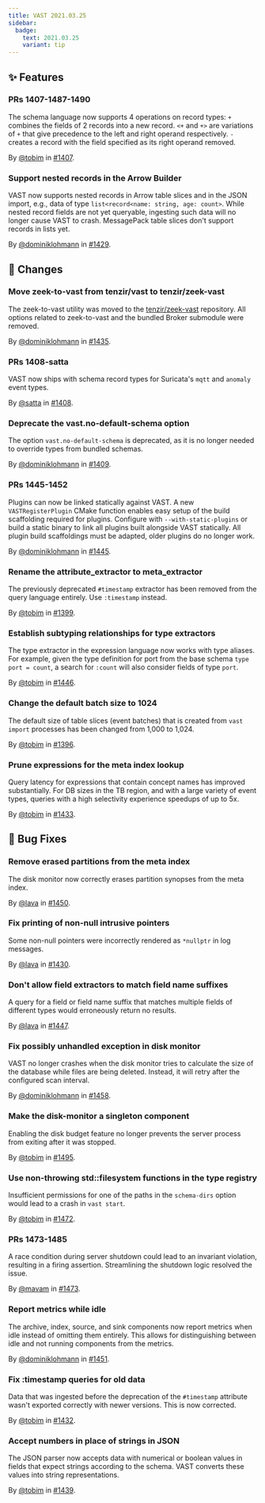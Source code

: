 ```yaml
---
title: VAST 2021.03.25
sidebar:
  badge:
    text: 2021.03.25
    variant: tip
---
```


## ✨ Features

### PRs 1407-1487-1490

The schema language now supports 4 operations on record types: `+` combines the
fields of 2 records into a new record. `<+` and `+>` are variations of `+` that
give precedence to the left and right operand respectively. `-` creates a record
with the field specified as its right operand removed.

By [@tobim](https://github.com/tobim) in [#1407](https://github.com/tenzir/tenzir/pull/1407).

### Support nested records in the Arrow Builder

VAST now supports nested records in Arrow table slices and in the JSON import,
e.g., data of type `list<record<name: string, age: count>`. While nested record
fields are not yet queryable, ingesting such data will no longer cause VAST to
crash. MessagePack table slices don't support records in lists yet.

By [@dominiklohmann](https://github.com/dominiklohmann) in [#1429](https://github.com/tenzir/tenzir/pull/1429).

## 🔄 Changes

### Move zeek-to-vast from tenzir/vast to tenzir/zeek-vast

The zeek-to-vast utility was moved to the
[tenzir/zeek-vast](https://github.com/tenzir/zeek-vast) repository. All options
related to zeek-to-vast and the bundled Broker submodule were removed.

By [@dominiklohmann](https://github.com/dominiklohmann) in [#1435](https://github.com/tenzir/tenzir/pull/1435).

### PRs 1408-satta

VAST now ships with schema record types for Suricata's `mqtt` and `anomaly`
event types.

By [@satta](https://github.com/satta) in [#1408](https://github.com/tenzir/tenzir/pull/1408).

### Deprecate the vast.no-default-schema option

The option `vast.no-default-schema` is deprecated, as it is no longer needed to
override types from bundled schemas.

By [@dominiklohmann](https://github.com/dominiklohmann) in [#1409](https://github.com/tenzir/tenzir/pull/1409).

### PRs 1445-1452

Plugins can now be linked statically against VAST. A new `VASTRegisterPlugin`
CMake function enables easy setup of the build scaffolding required for plugins.
Configure with `--with-static-plugins` or build a static binary to link all
plugins built alongside VAST statically. All plugin build scaffoldings must be
adapted, older plugins do no longer work.

By [@dominiklohmann](https://github.com/dominiklohmann) in [#1445](https://github.com/tenzir/tenzir/pull/1445).

### Rename the attribute_extractor to meta_extractor

The previously deprecated `#timestamp` extractor has been removed from the query
language entirely. Use `:timestamp` instead.

By [@tobim](https://github.com/tobim) in [#1399](https://github.com/tenzir/tenzir/pull/1399).

### Establish subtyping relationships for type extractors

The type extractor in the expression language now works with type aliases. For
example, given the type definition for port from the base schema `type port =
count`, a search for `:count` will also consider fields of type `port`.

By [@tobim](https://github.com/tobim) in [#1446](https://github.com/tenzir/tenzir/pull/1446).

### Change the default batch size to 1024

The default size of table slices (event batches) that is created from `vast
import` processes has been changed from 1,000 to 1,024.

By [@tobim](https://github.com/tobim) in [#1396](https://github.com/tenzir/tenzir/pull/1396).

### Prune expressions for the meta index lookup

Query latency for expressions that contain concept names has improved
substantially. For DB sizes in the TB region, and with a large variety of event
types, queries with a high selectivity experience speedups of up to 5x.

By [@tobim](https://github.com/tobim) in [#1433](https://github.com/tenzir/tenzir/pull/1433).

## 🐛 Bug Fixes

### Remove erased partitions from the meta index

The disk monitor now correctly erases partition synopses from the meta index.

By [@lava](https://github.com/lava) in [#1450](https://github.com/tenzir/tenzir/pull/1450).

### Fix printing of non-null intrusive pointers

Some non-null pointers were incorrectly rendered as `*nullptr` in log messages.

By [@lava](https://github.com/lava) in [#1430](https://github.com/tenzir/tenzir/pull/1430).

### Don't allow field extractors to match field name suffixes

A query for a field or field name suffix that matches multiple fields of
different types would erroneously return no results.

By [@lava](https://github.com/lava) in [#1447](https://github.com/tenzir/tenzir/pull/1447).

### Fix possibly unhandled exception in disk monitor

VAST no longer crashes when the disk monitor tries to calculate the size of the
database while files are being deleted. Instead, it will retry after the
configured scan interval.

By [@dominiklohmann](https://github.com/dominiklohmann) in [#1458](https://github.com/tenzir/tenzir/pull/1458).

### Make the disk-monitor a singleton component

Enabling the disk budget feature no longer prevents the server process from
exiting after it was stopped.

By [@tobim](https://github.com/tobim) in [#1495](https://github.com/tenzir/tenzir/pull/1495).

### Use non-throwing std::filesystem functions in the type registry

Insufficient permissions for one of the paths in the `schema-dirs` option would
lead to a crash in `vast start`.

By [@tobim](https://github.com/tobim) in [#1472](https://github.com/tenzir/tenzir/pull/1472).

### PRs 1473-1485

A race condition during server shutdown could lead to an invariant violation,
resulting in a firing assertion. Streamlining the shutdown logic resolved the
issue.

By [@mavam](https://github.com/mavam) in [#1473](https://github.com/tenzir/tenzir/pull/1473).

### Report metrics while idle

The archive, index, source, and sink components now report metrics when idle
instead of omitting them entirely. This allows for distinguishing between idle
and not running components from the metrics.

By [@dominiklohmann](https://github.com/dominiklohmann) in [#1451](https://github.com/tenzir/tenzir/pull/1451).

### Fix :timestamp queries for old data

Data that was ingested before the deprecation of the `#timestamp` attribute
wasn't exported correctly with newer versions. This is now corrected.

By [@tobim](https://github.com/tobim) in [#1432](https://github.com/tenzir/tenzir/pull/1432).

### Accept numbers in place of strings in JSON

The JSON parser now accepts data with numerical or boolean values in fields that
expect strings according to the schema. VAST converts these values into string
representations.

By [@tobim](https://github.com/tobim) in [#1439](https://github.com/tenzir/tenzir/pull/1439).